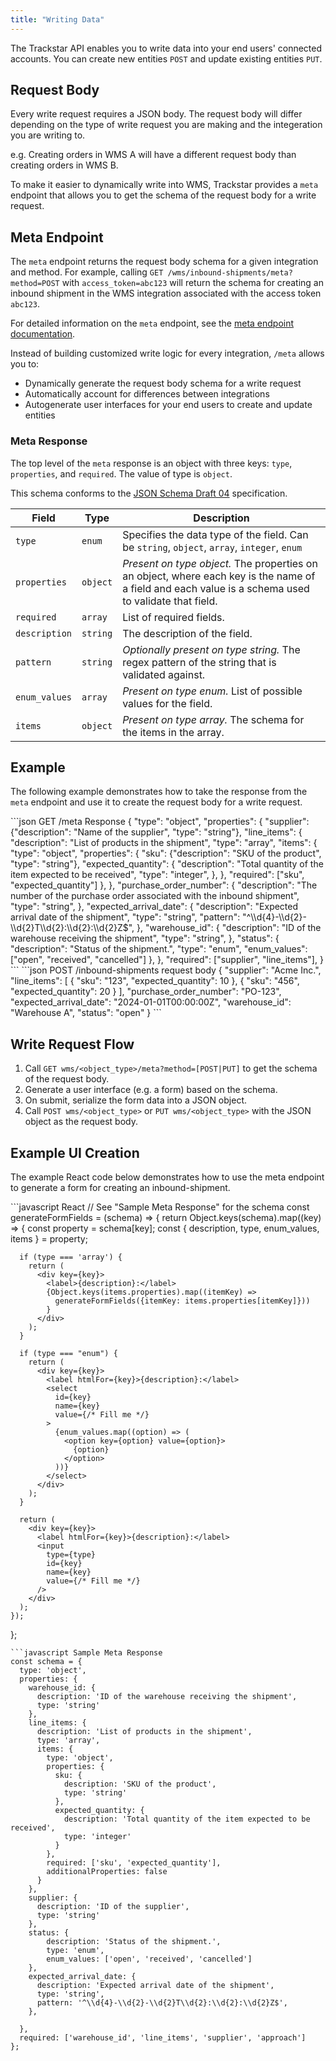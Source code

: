 ```yaml
---
title: "Writing Data"
---
```


The Trackstar API enables you to write data into your end users' connected accounts. You can create new entities `POST` and update existing entities `PUT`.

Request Body
---
Every write request requires a JSON body. The request body will differ depending on the type of write request you are making and the integeration you are writing to.

e.g. Creating orders in WMS A will have a different request body than creating orders in WMS B.

To make it easier to dynamically write into WMS, Trackstar provides a ```meta``` endpoint that allows you to get the schema of the request body for a write request.

Meta Endpoint
---

The ```meta``` endpoint returns the request body schema for a given integration and method. For example, calling ```GET /wms/inbound-shipments/meta?method=POST``` with `access_token=abc123` will return the schema for creating an inbound shipment in the WMS integration associated with the access token `abc123`.

For detailed information on the ```meta``` endpoint, see the [meta endpoint documentation](/wms-api/meta).

Instead of building customized write logic for every integration, ```/meta``` allows you to:

- Dynamically generate the request body schema for a write request
- Automatically account for differences between integrations
- Autogenerate user interfaces for your end users to create and update entities

### Meta Response

The top level of the `meta` response is an object with three keys: `type`, `properties`, and `required`. The value of type is `object`.

This schema conforms to the [JSON Schema Draft 04](https://json-schema.org/specification-links.html#draft-4) specification.

| Field | Type | Description |
| --- | --- | --- |
| `type` | `enum` | Specifies the data type of the field. Can be ```string```, ```object```, ```array```, ```integer```, ```enum``` |
| `properties` | `object` | _Present on type object._ The properties on an object, where each key is the name of a field and each value is a schema used to validate that field. |
| `required` | `array` | List of required fields. |
| `description` | `string` | The description of the field. |
| `pattern` | `string` | _Optionally present on type string._ The regex pattern of the string that is validated against. |
| `enum_values` | `array` | _Present on type enum._ List of possible values for the field. |
| `items` | `object` | _Present on type array._ The schema for the items in the array. |


Example
---

The following example demonstrates how to take the response from the ```meta``` endpoint and use it to create the request body for a write request.

<CodeGroup>
```json GET /meta Response
{
    "type": "object",
    "properties": {
        "supplier": {"description": "Name of the supplier", "type": "string"},
        "line_items": {
            "description": "List of products in the shipment",
            "type": "array",
            "items": {
                "type": "object",
                "properties": {
                    "sku": {"description": "SKU of the product", "type": "string"},
                    "expected_quantity": {
                        "description": "Total quantity of the item expected to be received",
                        "type": "integer",
                    },
                },
                "required": ["sku", "expected_quantity"]
            },
        },
        "purchase_order_number": {
            "description": "The number of the purchase order associated with the inbound shipment",
            "type": "string",
        },
        "expected_arrival_date": {
            "description": "Expected arrival date of the shipment",
            "type": "string",
            "pattern": "^\\d{4}-\\d{2}-\\d{2}T\\d{2}:\\d{2}:\\d{2}Z$",
        },
        "warehouse_id": {
            "description": "ID of the warehouse receiving the shipment",
            "type": "string",
        },
        "status": {
            "description": "Status of the shipment.",
            "type": "enum",
            "enum_values": ["open", "received", "cancelled"]
        },
    },
    "required": ["supplier", "line_items"],
}
```
```json POST /inbound-shipments request body
{
    "supplier": "Acme Inc.",
    "line_items": [
        {
            "sku": "123",
            "expected_quantity": 10
        },
        {
            "sku": "456",
            "expected_quantity": 20
        }
    ],
    "purchase_order_number": "PO-123",
    "expected_arrival_date": "2024-01-01T00:00:00Z",
    "warehouse_id": "Warehouse A",
    "status": "open"
}
```
</CodeGroup>

Write Request Flow
---
1. Call `GET wms/<object_type>/meta?method=[POST|PUT]` to get the schema of the request body.
2. Generate a user interface (e.g. a form) based on the schema.
3. On submit, serialize the form data into a JSON object.
4. Call `POST wms/<object_type>` or `PUT wms/<object_type>` with the JSON object as the request body.

Example UI Creation
---
The example React code below demonstrates how to use the meta endpoint to generate a form for creating an inbound-shipment.

<CodeGroup>
```javascript React
  // See "Sample Meta Response" for the schema
  const generateFormFields = (schema) => {
    return Object.keys(schema).map((key) => {
      const property = schema[key];
      const { description, type, enum_values, items } = property;

      if (type === 'array') {
        return (
          <div key={key}>
            <label>{description}:</label>
            {Object.keys(items.properties).map((itemKey) => 
              generateFormFields({itemKey: items.properties[itemKey]}))
            }
          </div>
        );
      }

      if (type === "enum") {
        return (
          <div key={key}>
            <label htmlFor={key}>{description}:</label>
            <select
              id={key}
              name={key}
              value={/* Fill me */}
            >
              {enum_values.map((option) => (
                <option key={option} value={option}>
                  {option}
                </option>
              ))}
            </select>
          </div>
        );
      }

      return (
        <div key={key}>
          <label htmlFor={key}>{description}:</label>
          <input
            type={type}
            id={key}
            name={key}
            value={/* Fill me */}
          />
        </div>
      );
    });
  };
```
```javascript Sample Meta Response
const schema = {
  type: 'object',
  properties: {
    warehouse_id: {
      description: 'ID of the warehouse receiving the shipment',
      type: 'string'
    },
    line_items: {
      description: 'List of products in the shipment',
      type: 'array',
      items: {
        type: 'object',
        properties: {
          sku: {
            description: 'SKU of the product',
            type: 'string'
          },
          expected_quantity: {
            description: 'Total quantity of the item expected to be received',
            type: 'integer'
          }
        },
        required: ['sku', 'expected_quantity'],
        additionalProperties: false
      }
    },
    supplier: {
      description: 'ID of the supplier',
      type: 'string'
    },
    status: {
        description: 'Status of the shipment.',
        type: 'enum',
        enum_values: ['open', 'received', 'cancelled']
    },
    expected_arrival_date: {
      description: 'Expected arrival date of the shipment',
      type: 'string',
      pattern: '^\\d{4}-\\d{2}-\\d{2}T\\d{2}:\\d{2}:\\d{2}Z$',
    },

  },
  required: ['warehouse_id', 'line_items', 'supplier', 'approach']
};
```
</CodeGroup>

